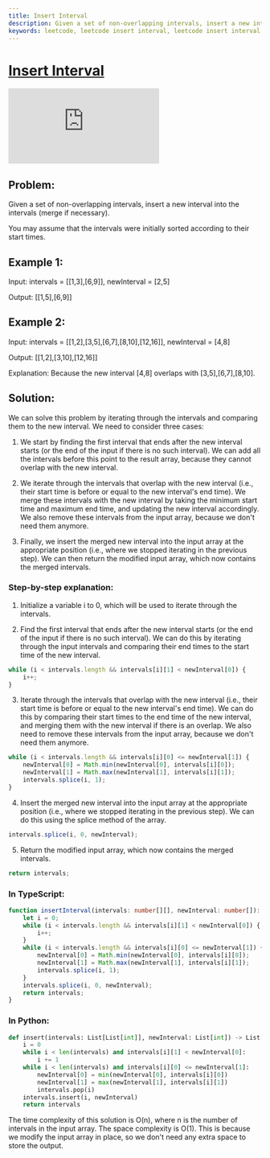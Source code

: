 ```yaml
---
title: Insert Interval
description: Given a set of non-overlapping intervals, insert a new interval into the intervals (merge if necessary).
keywords: leetcode, leetcode insert interval, leetcode insert interval solution, insert interval, insert interval solution, leetcode insert interval solution typescript, leetcode insert interval solution python, leetcode insert interval solution javascript, leetcode insert interval solution java, leetcode insert interval solution c#, leetcode insert interval solution c++, leetcode insert interval solution go, leetcode insert interval solution ruby, leetcode insert interval solution swift, leetcode insert interval solution kotlin, leetcode insert interval solution scala, leetcode insert interval solution php, leetcode insert interval solution rust, leetcode insert interval solution dart, leetcode insert interval solution python3, leetcode insert interval solution javascript, leetcode insert interval solution typescript, leetcode insert interval solution cpp, leetcode insert interval solution c, leetcode insert interval solution java, leetcode insert interval solution python, leetcode insert interval solution javascript, leetcode insert interval solution typescript, leetcode insert interval solution cpp, leetcode insert interval solution c, leetcode insert interval solution java, leetcode insert interval solution python, leetcode insert interval solution javascript, leetcode insert interval solution typescript, leetcode insert interval solution cpp, leetcode insert interval solution c, leetcode insert interval solution java, leetcode insert interval solution python, leetcode insert interval solution javascript, leetcode insert interval solution typescript, leetcode insert interval solution cpp, leetcode insert interval solution c, leetcode insert interval solution java, leetcode insert interval solution python, leetcode insert interval solution javascript, leetcode insert interval solution typescript, leetcode insert interval solution cpp, leetcode insert interval solution c, leetcode insert interval solution java, leetcode insert interval solution python, leetcode insert interval solution javascript, leetcode insert interval solution typescript, leetcode insert interval solution cpp, leetcode insert interval solution c, leetcode insert interval solution java, leetcode insert interval solution python, leetcode insert interval solution javascript, leetcode insert interval solution typescript, leetcode insert interval solution cpp, leetcode insert interval solution c, leetcode insert interval solution java, leetcode insert interval solution python, leetcode insert interval solution javascript, leetcode insert interval solution typescript, leetcode insert interval solution cpp, leetcode insert interval solution c, leetcode insert interval solution java, leetcode insert interval solution python, leetcode insert interval solution javascript, leetcode insert interval solution typescript, leetcode insert interval solution cpp, leetcode insert interval solution c
---
```



# [Insert Interval](https://leetcode.com/problems/insert-interval/) <DifficultyChip difficulty="medium" />

<div className="iframe-container">
	<iframe className="responsive-iframe" src="https://www.youtube.com/embed/A8NUOmlwOlM"
					title="YouTube video player" frameBorder="0"
					allow="accelerometer; autoplay; clipboard-write; encrypted-media; gyroscope; picture-in-picture"
					allowFullScreen></iframe>
</div>

## Problem:

Given a set of non-overlapping intervals, insert a new interval into the intervals (merge if necessary).

You may assume that the intervals were initially sorted according to their start times.

## Example 1:

Input: intervals = [[1,3],[6,9]], newInterval = [2,5]

Output: [[1,5],[6,9]]

## Example 2:

Input: intervals = [[1,2],[3,5],[6,7],[8,10],[12,16]], newInterval = [4,8]

Output: [[1,2],[3,10],[12,16]]

Explanation: Because the new interval [4,8] overlaps with [3,5],[6,7],[8,10].

## Solution:

We can solve this problem by iterating through the intervals and comparing them to the new interval. We need to consider three cases:

1. We start by finding the first interval that ends after the new interval starts (or the end of the input if there is no such interval). We can add all the intervals before this point to the result array, because they cannot overlap with the new interval.

2. We iterate through the intervals that overlap with the new interval (i.e., their start time is before or equal to the new interval's end time). We merge these intervals with the new interval by taking the minimum start time and maximum end time, and updating the new interval accordingly. We also remove these intervals from the input array, because we don't need them anymore.

3. Finally, we insert the merged new interval into the input array at the appropriate position (i.e., where we stopped iterating in the previous step). We can then return the modified input array, which now contains the merged intervals.

### Step-by-step explanation:

1. Initialize a variable i to 0, which will be used to iterate through the intervals.

2. Find the first interval that ends after the new interval starts (or the end of the input if there is no such interval). We can do this by iterating through the input intervals and comparing their end times to the start time of the new interval.

```typescript
while (i < intervals.length && intervals[i][1] < newInterval[0]) {
    i++;
}
```

3. Iterate through the intervals that overlap with the new interval (i.e., their start time is before or equal to the new interval's end time). We can do this by comparing their start times to the end time of the new interval, and merging them with the new interval if there is an overlap. We also need to remove these intervals from the input array, because we don't need them anymore.

```typescript
while (i < intervals.length && intervals[i][0] <= newInterval[1]) {
    newInterval[0] = Math.min(newInterval[0], intervals[i][0]);
    newInterval[1] = Math.max(newInterval[1], intervals[i][1]);
    intervals.splice(i, 1);
}
```

4. Insert the merged new interval into the input array at the appropriate position (i.e., where we stopped iterating in the previous step). We can do this using the splice method of the array.

```typescript
intervals.splice(i, 0, newInterval);
```

5. Return the modified input array, which now contains the merged intervals.

```typescript
return intervals;
```


### In TypeScript:

```typescript
function insertInterval(intervals: number[][], newInterval: number[]): number[][] {
	let i = 0;
	while (i < intervals.length && intervals[i][1] < newInterval[0]) {
		i++;
	}
	while (i < intervals.length && intervals[i][0] <= newInterval[1]) {
		newInterval[0] = Math.min(newInterval[0], intervals[i][0]);
		newInterval[1] = Math.max(newInterval[1], intervals[i][1]);
		intervals.splice(i, 1);
	}
	intervals.splice(i, 0, newInterval);
	return intervals;
}
```

### In Python:

```python
def insert(intervals: List[List[int]], newInterval: List[int]) -> List[List[int]]:
	i = 0
	while i < len(intervals) and intervals[i][1] < newInterval[0]:
		i += 1
	while i < len(intervals) and intervals[i][0] <= newInterval[1]:
		newInterval[0] = min(newInterval[0], intervals[i][0])
		newInterval[1] = max(newInterval[1], intervals[i][1])
		intervals.pop(i)
	intervals.insert(i, newInterval)
	return intervals
```

The time complexity of this solution is O(n), where n is the number of intervals in the input array. The space complexity is O(1). This is because we modify the input array in place, so we don't need any extra space to store the output.
